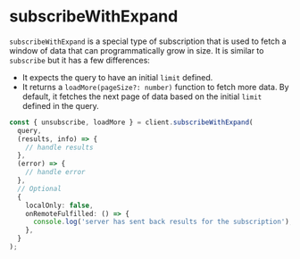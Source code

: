 # subscribeWithExpand

`subscribeWithExpand` is a special type of subscription that is used to fetch a window of data that can programmatically grow in size. It is similar to `subscribe` but it has a few differences:

- It expects the query to have an initial `limit` defined.
- It returns a `loadMore(pageSize?: number)` function to fetch more data. By default, it fetches the next page of data based on the initial `limit` defined in the query.

```typescript
const { unsubscribe, loadMore } = client.subscribeWithExpand(
  query,
  (results, info) => {
    // handle results
  },
  (error) => {
    // handle error
  },
  // Optional
  {
    localOnly: false,
    onRemoteFulfilled: () => {
      console.log('server has sent back results for the subscription');
    },
  }
);
```
